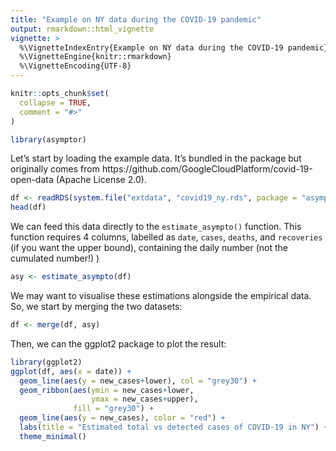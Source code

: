 ```yaml
---
title: "Example on NY data during the COVID-19 pandemic"
output: rmarkdown::html_vignette
vignette: >
  %\VignetteIndexEntry{Example on NY data during the COVID-19 pandemic}
  %\VignetteEngine{knitr::rmarkdown}
  %\VignetteEncoding{UTF-8}
---
```


```r
knitr::opts_chunk$set(
  collapse = TRUE,
  comment = "#>"
)
```

```r
library(asymptor)
```

Let's start by loading the example data. It's bundled in the package but 
originally comes from https://github.com/GoogleCloudPlatform/covid-19-open-data
(Apache License 2.0).

```r
df <- readRDS(system.file("extdata", "covid19_ny.rds", package = "asymptor"))
head(df)
```

We can feed this data directly to the `estimate_asympto()` function. This 
function requires 4 columns, labelled as `date`, `cases`, `deaths`,
and `recoveries` (if you want the upper bound), containing the daily number 
(not the cumulated number!)
)

```r
asy <- estimate_asympto(df)
```

We may want to visualise these estimations alongside the empirical data. So,
we start by merging the two datasets:

```r
df <- merge(df, asy)
```

Then, we can the ggplot2 package to plot the result:

```r
library(ggplot2)
ggplot(df, aes(x = date)) +
  geom_line(aes(y = new_cases+lower), col = "grey30") +
  geom_ribbon(aes(ymin = new_cases+lower, 
                  ymax = new_cases+upper), 
              fill = "grey30") +
  geom_line(aes(y = new_cases), color = "red") +
  labs(title = "Estimated total vs detected cases of COVID-19 in NY") +
  theme_minimal()
```

